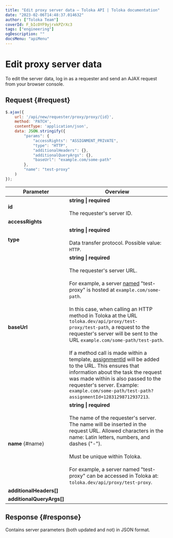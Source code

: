```yaml
---
title: "Edit proxy server data — Toloka API | Toloka documentation"
date: "2023-02-06T14:48:37.014632"
author: ["Toloka Team"]
coverId: F_bIcOYF9yjrxkPZrXc3
tags: ["engineering"]
ogDescription: ""
docsMenu: "apiMenu"
---
```



# Edit proxy server data

To edit the server data, log in as a requester and send an AJAX request from your browser console.

## Request {#request}

```js
$.ajax({
    url: '/api/new/requester/proxy/proxy/{id}',
    method: 'PATCH',
    contentType: 'application/json',
    data: JSON.stringify({
        "params": {
            "accessRights": "ASSIGNMENT_PRIVATE",
            "type": "HTTP",
            "additionalHeaders": {},
            "additionalQueryArgs": {},
            "baseUrl": "example.com/some-path"
        },
        "name": "test-proxy"
    )
});
```

Parameter | Overview
----- | -----
**id** | **string \| required**<br/><br/>The requester's server ID.
**accessRights** | <HttpproxyEditTable1/>
**type** | **string \| required**<br/><br/>Data transfer protocol. Possible value: `HTTP`.
**baseUrl** | **string \| required**<br/><br/>The requester's server URL.<br/><br/>For example, a server [named](#name) "test-proxy" is hosted at `example.com/some-path`.<br/><br/>In this case, when calling an HTTP method in Toloka at the URL `toloka.dev/api/proxy/test-proxy/test-path`, a request to the requester's server will be sent to the URL `example.com/some-path/test-path`.<br/><br/>If a method call is made within a template, [assignmentId](#assignmentId) will be added to the URL. This ensures that information about the task the request was made within is also passed to the requester's server. Example: `example.com/some-path/test-path?assignmentId=12831298712937213`.
**name** {#name} | **string \| required**<br/><br/>The name of the requester's server. The name will be inserted in the request URL. Allowed characters in the name: Latin letters, numbers, and dashes ("-").<br/><br/>Must be unique within Toloka.<br/><br/>For example, a server named "test-proxy" can be accessed in Toloka at: `toloka.dev/api/proxy/test-proxy`.
**additionalHeaders[]** | <HttpproxyEditTable2/>
**additionalQueryArgs[]** | <HttpproxyEditTable3/>

## Response {#response}

Contains server parameters (both updated and not) in JSON format.